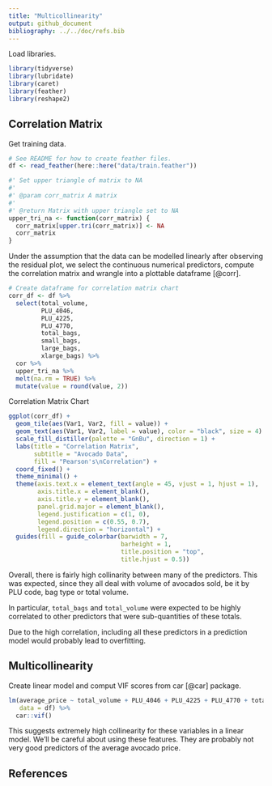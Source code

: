 ```yaml
---
title: "Multicollinearity"
output: github_document
bibliography: ../../doc/refs.bib
---
```


Load libraries.

```r
library(tidyverse)
library(lubridate)
library(caret)
library(feather)
library(reshape2)
```

## Correlation Matrix

Get training data.

```r
# See README for how to create feather files.
df <- read_feather(here::here("data/train.feather"))
```

```r
#' Set upper triangle of matrix to NA
#'
#' @param corr_matrix A matrix
#'
#' @return Matrix with upper triangle set to NA
upper_tri_na <- function(corr_matrix) {
  corr_matrix[upper.tri(corr_matrix)] <- NA
  corr_matrix
}
```

Under the assumption that the data can be modelled linearly after observing the residual plot, we select the continuous numerical predictors, compute the correlation matrix and wrangle into a plottable dataframe [@corr].

```r
# Create dataframe for correlation matrix chart
corr_df <- df %>% 
  select(total_volume, 
         PLU_4046, 
         PLU_4225, 
         PLU_4770, 
         total_bags, 
         small_bags, 
         large_bags, 
         xlarge_bags) %>% 
  cor %>% 
  upper_tri_na %>% 
  melt(na.rm = TRUE) %>% 
  mutate(value = round(value, 2))
```

Correlation Matrix Chart

```r
ggplot(corr_df) + 
  geom_tile(aes(Var1, Var2, fill = value)) +
  geom_text(aes(Var1, Var2, label = value), color = "black", size = 4) +
  scale_fill_distiller(palette = "GnBu", direction = 1) +
  labs(title = "Correlation Matrix",
       subtitle = "Avocado Data",
       fill = "Pearson's\nCorrelation") +
  coord_fixed() +
  theme_minimal() +
  theme(axis.text.x = element_text(angle = 45, vjust = 1, hjust = 1),
        axis.title.x = element_blank(),
        axis.title.y = element_blank(),
        panel.grid.major = element_blank(),
        legend.justification = c(1, 0),
        legend.position = c(0.55, 0.7),
        legend.direction = "horizontal") +
  guides(fill = guide_colorbar(barwidth = 7, 
                               barheight = 1,
                               title.position = "top", 
                               title.hjust = 0.5))
```

Overall, there is fairly high collinarity between many of the predictors. This was expected, since they all deal with volume of avocados sold, be it by PLU code, bag type or total volume.

In particular, `total_bags` and `total_volume` were expected to be highly correlated to other predictors that were sub-quantities of these totals.

Due to the high correlation, including all these predictors in a prediction model would probably lead to overfitting.

## Multicollinearity

Create linear model and comput VIF scores from car [@car] package.

```r
lm(average_price ~ total_volume + PLU_4046 + PLU_4225 + PLU_4770 + total_bags + small_bags + large_bags + xlarge_bags,
   data = df) %>% 
  car::vif()
```

This suggests extremely high collinearity for these variables in a linear model. We'll be careful about using these features. They are probably not very good predictors of the average avocado price.

## References
